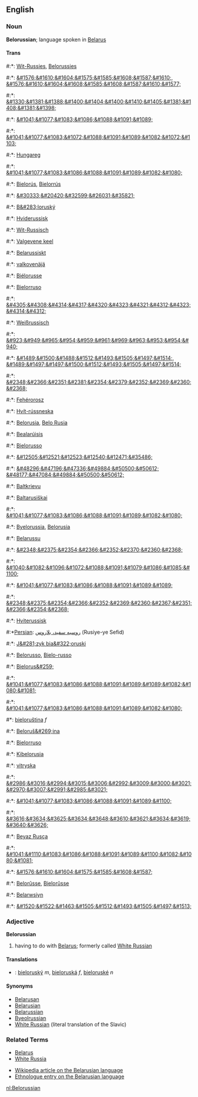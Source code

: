 ==English==
===Noun===
'''Belorussian'''; language spoken in [[Belarus]]

====Trans====
#:*{{af}}: [[Wit-Russies]], [[Belorussies]]
#:*{{ar}}: [[&#1576;&#1610;&#1604;&#1575;&#1585;&#1608;&#1587;&#1610;]], [[&#1576;&#1610;&#1604;&#1608;&#1585;&#1608;&#1587;&#1610;&#1577;]]
#:*{{hy}}: [[&#1330;&#1381;&#1388;&#1400;&#1404;&#1400;&#1410;&#1405;&#1381;&#1408;&#1381;&#1398;]]
#:*{{az}}: [[&#1041;&#1077;&#1083;&#1086;&#1088;&#1091;&#1089;]]
#:*{{be}}: [[&#1041;&#1077;&#1083;&#1072;&#1088;&#1091;&#1089;&#1082;&#1072;&#1103;]]
#:*{{br}}: [[Hungareg]]
#:*{{bg}}: [[&#1041;&#1077;&#1083;&#1086;&#1088;&#1091;&#1089;&#1082;&#1080;]]
#:*{{ca}}: [[Bielorús]], [[Bielorrús]]
#:*{{zh}}: [[&#30333;&#20420;&#32599;&#26031;&#35821;]]
#:*{{cs}}: [[B&#283;loruský]]
#:*{{da}}: [[Hviderussisk]]
#:*{{nl}}: [[Wit-Russisch]]
#:*{{et}}: [[Valgevene keel]]
#:*{{fo}}: [[Belarussiskt]]
#:*{{fi}}: [[valkovenäjä]]
#:*{{fr}}: [[Biélorusse]]
#:*{{ga}}: [[Bielorruso]]
#:*{{ka}}: [[&#4305;&#4308;&#4314;&#4317;&#4320;&#4323;&#4321;&#4312;&#4323;&#4314;&#4312;]]
#:*{{de}}: [[Weißrussisch]]
#:*{{el}}: [[&#923;&#949;&#965;&#954;&#959;&#961;&#969;&#963;&#953;&#954;&#940;]]
#:*{{he}}: [[&#1489;&#1500;&#1488;&#1512;&#1493;&#1505;&#1497;&#1514;]], [[&#1489;&#1497;&#1497;&#1500;&#1512;&#1493;&#1505;&#1497;&#1514;]]
#:*{{hi}}: [[&#2348;&#2366;&#2351;&#2381;&#2354;&#2379;&#2352;&#2369;&#2360;&#2368;]]
#:*{{hu}}: [[Fehérorosz]]
#:*{{is}}: [[Hvít-rússneska]]
#:*{{id}}: [[Belorusia]], [[Belo Rusia]]
#:*{{ga}}: [[Bealarúisis]]
#:*{{it}}: [[Bielorusso]]
#:*{{ja}}: [[&#12505;&#12521;&#12523;&#12540;&#12471;&#35486;]]
#:*{{ko}}: [[&#48296;&#47196;&#47336;&#49884;&#50500;&#50612;]] [[&#48177;&#47084;&#49884;&#50500;&#50612;]]
#:*{{lv}}: [[Baltkrievu]]
#:*{{lt}}: [[Baltarusiškai]]
#:*{{mk}}: [[&#1041;&#1077;&#1083;&#1086;&#1088;&#1091;&#1089;&#1082;&#1080;]]
#:*{{ms}}: [[Byelorussia]], [[Belorusia]]
#:*{{mt}}: [[Belarussu]]
#:*{{mr}}: [[&#2348;&#2375;&#2354;&#2366;&#2352;&#2370;&#2360;&#2368;]]
#:*{{mdf}}: [[&#1040;&#1082;&#1096;&#1072;&#1088;&#1091;&#1079;&#1086;&#1085;&#1100;]]
#:*{{mn}}: [[&#1041;&#1077;&#1083;&#1086;&#1088;&#1091;&#1089;&#1089;]]
#:*{{ne}}: [[&#2348;&#2375;&#2354;&#2366;&#2352;&#2369;&#2360;&#2367;&#2351;&#2366;&#2354;&#2368;]]
#:*{{no}}: [[Hviterussisk]]
#:*[[Persian]]: [[روسيه سفيد، بلاروس]] (Rusiye-ye Sefid)
#:*{{pl}}: [[J&#281;zyk bia&#322;oruski]]
#:*{{pt}}: [[Belorusso]], [[Bielo-russo]]
#:*{{ro}}: [[Bielorus&#259;]]
#:*{{ru}}: [[&#1041;&#1077;&#1083;&#1086;&#1088;&#1091;&#1089;&#1089;&#1082;&#1080;&#1081;]]
#:*{{sr}}: [[&#1041;&#1077;&#1083;&#1086;&#1088;&#1091;&#1089;&#1082;&#1080;]]
#*{{sk}}: [[bieloruština]] ''f''
#:*{{sl}}: [[Beloruš&#269;ina]]
#:*{{es}}: [[Bielorruso]]
#:*{{sw}}: [[Kibelorusia]]
#:*{{sv}}: [[vitryska]]
#:*{{ta}}: [[&#2986;&#3016;&#2994;&#3015;&#3006;&#2992;&#3009;&#3000;&#3021;&#2970;&#3007;&#2991;&#2985;&#3021;]]
#:*{{tt}}: [[&#1041;&#1077;&#1083;&#1086;&#1088;&#1091;&#1089;&#1100;]]
#:*{{th}}: [[&#3616;&#3634;&#3625;&#3634;&#3648;&#3610;&#3621;&#3634;&#3619;&#3640;&#3626;]]
#:*{{tr}}: [[Beyaz Rusça]]
#:*{{uk}}: [[&#1041;&#1110;&#1083;&#1086;&#1088;&#1091;&#1089;&#1100;&#1082;&#1080;&#1081;]]
#:*{{ur}}: [[&#1576;&#1610;&#1604;&#1575;&#1585;&#1608;&#1587;]]
#:*{{wa}}: [[Belorûsse]], [[Bielorûsse]] 
#:*{{cy}}: [[Belarwsiyn]]
#:*{{yi}}: [[&#1520;&#1522;&#1463;&#1505;&#1512;&#1493;&#1505;&#1497;&#1513;]]

===Adjective===
'''Belorussian'''

# having to do with [[Belarus]]; formerly called [[White Russian]]

====Translations====
*{{sk}}: [[bieloruský]] ''m'', [[bieloruská]] ''f'', [[bieloruské]] ''n''

====Synonyms====
*[[Belarusan]]
*[[Belarusian]]
*[[Belarussian]]
*[[Byeolrussian]]
*[[White Russian]] (literal translation of the Slavic)

===Related Terms===
*[[Belarus]]
*[[White Russia]]

*[[w:Belarusian_language|Wikipedia article on the Belarusian language]]
*[http://www.ethnologue.com/show_language.asp?code=RUW Ethnologue entry on the Belarusian language]

[[nl:Belorussian]]